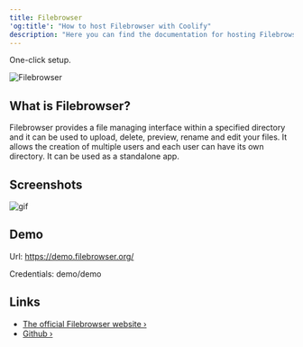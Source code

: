 ```yaml
---
title: Filebrowser
'og:title': "How to host Filebrowser with Coolify"
description: "Here you can find the documentation for hosting Filebrowser with Coolify."
---
```


<Check>One-click setup.</Check>

![Filebrowser](https://raw.githubusercontent.com/filebrowser/logo/master/banner.png)

## What is Filebrowser?
Filebrowser provides a file managing interface within a specified directory and it can be used to upload, delete, preview, rename and edit your files. It allows the creation of multiple users and each user can have its own directory. It can be used as a standalone app.

## Screenshots
![gif](https://user-images.githubusercontent.com/5447088/50716739-ebd26700-107a-11e9-9817-14230c53efd2.gif)

## Demo
Url: https://demo.filebrowser.org/

Credentials: demo/demo

## Links
- [The official Filebrowser website ›](https://filebrowser.org/)
- [Github ›](https://github.com/filebrowser/filebrowser)